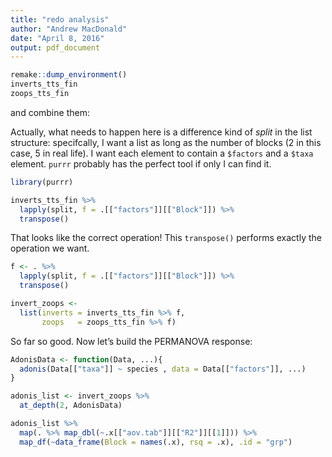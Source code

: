 ```yaml
---
title: "redo analysis"
author: "Andrew MacDonald"
date: "April 8, 2016"
output: pdf_document
---
```


```r
remake::dump_environment()
inverts_tts_fin
zoops_tts_fin
```

and combine them:


Actually, what needs to happen here is a difference kind of _split_ in the list structure: specifcally, I want a list as long as the number of blocks (2 in this case, 5 in real life). I want each element to contain a `$factors` and a `$taxa` element. `purrr` probably has the perfect tool if only I can find it.

```r

library(purrr)

inverts_tts_fin %>% 
  lapply(split, f = .[["factors"]][["Block"]]) %>% 
  transpose()


```

That looks like the correct operation! This `transpose()` performs exactly the operation we want.

```r

f <- . %>% 
  lapply(split, f = .[["factors"]][["Block"]]) %>% 
  transpose()

invert_zoops <-  
  list(inverts = inverts_tts_fin %>% f,
       zoops   = zoops_tts_fin %>% f)

```

So far so good. Now let's build the PERMANOVA response:

```r
AdonisData <- function(Data, ...){  
  adonis(Data[["taxa"]] ~ species , data = Data[["factors"]], ...)
}

adonis_list <- invert_zoops %>% 
  at_depth(2, AdonisData)

adonis_list %>% 
  map(. %>% map_dbl(~.x[["aov.tab"]][["R2"]][[1]])) %>% 
  map_df(~data_frame(Block = names(.x), rsq = .x), .id = "grp")

```

